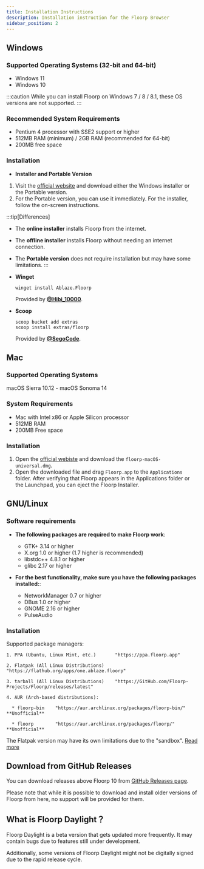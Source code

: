```yaml
---
title: Installation Instructions
description: Installation instruction for the Floorp Browser
sidebar_position: 2
---
```



## Windows

### Supported Operating Systems (32-bit and 64-bit)

- Windows 11
- Windows 10

:::caution
While you can install Floorp on Windows 7 / 8 / 8.1, these OS versions are not supported.
:::

### Recommended System Requirements

- Pentium 4 processor with SSE2 support or higher
- 512MB RAM (minimum) / 2GB RAM (recommended for 64-bit)
- 200MB free space

### Installation

- **Installer and Portable Version**

1. Visit the [official website](https://floorp.app/en/download) and download either the Windows installer or the Portable version.
2. For the Portable version, you can use it immediately. For the installer, follow the on-screen instructions.

:::tip[Differences]
- The **online installer** installs Floorp from the internet.
- The **offline installer** installs Floorp without needing an internet connection.
- The **Portable version** does not require installation but may have some limitations.
:::

- **Winget**

  ```shell
  winget install Ablaze.Floorp
  ```
  Provided by **[@Hibi_10000](https://github.com/Hibi-10000)**.
- **Scoop**
  ```shell
  scoop bucket add extras
  scoop install extras/floorp
  ```
  Provided by **[@SegoCode](https://github.com/SegoCode)**.

## Mac

### Supported Operating Systems
macOS Sierra 10.12 - macOS Sonoma 14

### System Requirements

- Mac with Intel x86 or Apple Silicon processor
- 512MB RAM
- 200MB Free space

### Installation

1. Open the [official webiste](https://floorp.app/ja/download) and download the `floorp-macOS-universal.dmg`.
2. Open the downloaded file and drag `Floorp.app` to the `Applications` folder.
   After verifying that Floorp appears in the Applications folder or the Launchpad, you can eject the Floorp Installer.

## GNU/Linux

### Software requirements

- **The following packages are required to make Floorp work**:

    - GTK+ 3.14 or higher
    - X.org 1.0 or higher (1.7 higher is recommended)
    - libstdc++ 4.8.1 or higher
    - glibc 2.17 or higher

- **For the best functionality, make sure you have the following packages installed:**:

    - NetworkManager 0.7 or higher
    - DBus 1.0 or higher
    - GNOME 2.16 or higher
    - PulseAudio

### Installation

Supported package managers:
```text
1. PPA (Ubuntu, Linux Mint, etc.)       "https://ppa.floorp.app"

2. Flatpak (All Linux Distributions)    "https://flathub.org/apps/one.ablaze.floorp"

3. tarball (All Linux Distributions)    "https://GitHub.com/Floorp-Projects/Floorp/releases/latest"

4. AUR (Arch-based distributions):

  * floorp-bin    "https://aur.archlinux.org/packages/floorp-bin/" **Unofficial**

  * floorp        "https://aur.archlinux.org/packages/floorp/" **Unofficial**
```

The Flatpak version may have its own limitations due to the "sandbox". [Read more](/docs/issue-tracker/flatpak)

## Download from GitHub Releases

You can download releases above Floorp 10 from [GitHub Releases page](https://github.com/Floorp-Projects/Floorp/releases).

Please note that while it is possible to download and install older versions of Floorp from here, no support will be provided for them.

## What is Floorp Daylight？

Floorp Daylight is a beta version that gets updated more frequently. It may contain bugs due to features still under development.

Additionally, some versions of Floorp Daylight might not be digitally signed due to the rapid release cycle.

<Support />